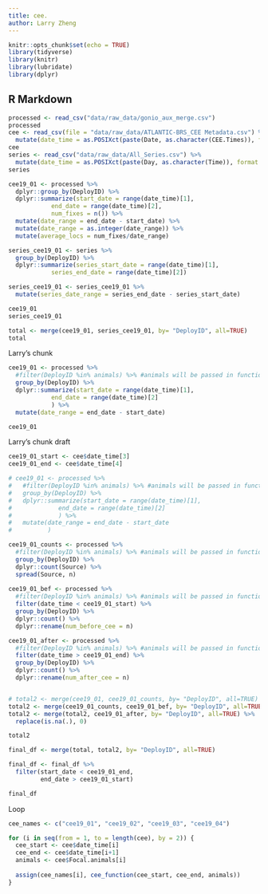 ```yaml
---
title: cee.
author: Larry Zheng
---
```


```r
knitr::opts_chunk$set(echo = TRUE)
library(tidyverse)
library(knitr)
library(lubridate)
library(dplyr)
```

## R Markdown

```r
processed <- read_csv("data/raw_data/gonio_aux_merge.csv")
processed
cee <- read_csv(file = "data/raw_data/ATLANTIC-BRS_CEE Metadata.csv") %>%
  mutate(date_time = as.POSIXct(paste(Date, as.character(CEE.Times)), format = "%m/%d/%y %H:%M:%S"))
cee
series <- read_csv("data/raw_data/All_Series.csv") %>%
  mutate(date_time = as.POSIXct(paste(Day, as.character(Time)), format = "%d-%B-%Y %H:%M:%S"))
series
```


```r
cee19_01 <- processed %>%
  dplyr::group_by(DeployID) %>%
  dplyr::summarize(start_date = range(date_time)[1],
            end_date = range(date_time)[2],
            num_fixes = n()) %>%
  mutate(date_range = end_date - start_date) %>%
  mutate(date_range = as.integer(date_range)) %>%
  mutate(average_locs = num_fixes/date_range)

series_cee19_01 <- series %>%
  group_by(DeployID) %>%
  dplyr::summarize(series_start_date = range(date_time)[1],
            series_end_date = range(date_time)[2])

series_cee19_01 <- series_cee19_01 %>%
  mutate(series_date_range = series_end_date - series_start_date)

cee19_01
series_cee19_01

total <- merge(cee19_01, series_cee19_01, by= "DeployID", all=TRUE)
total
```


Larry's chunk
```r
cee19_01 <- processed %>%
  #filter(DeployID %in% animals) %>% #animals will be passed in function call: animals in a particular CEE
  group_by(DeployID) %>%
  dplyr::summarize(start_date = range(date_time)[1],
            end_date = range(date_time)[2]
            ) %>% 
  mutate(date_range = end_date - start_date)

cee19_01
```


Larry's chunk draft
```r
cee19_01_start <- cee$date_time[3]
cee19_01_end <- cee$date_time[4]

# cee19_01 <- processed %>%
#   #filter(DeployID %in% animals) %>% #animals will be passed in function call: animals in a particular CEE
#   group_by(DeployID) %>%
#   dplyr::summarize(start_date = range(date_time)[1],
#             end_date = range(date_time)[2]
#             ) %>% 
#   mutate(date_range = end_date - start_date
#          )

cee19_01_counts <- processed %>%
  #filter(DeployID %in% animals) %>% #animals will be passed in function call: animals in a particular CEE
  group_by(DeployID) %>%
  dplyr::count(Source) %>%
  spread(Source, n)
  
cee19_01_bef <- processed %>%
  #filter(DeployID %in% animals) %>% #animals will be passed in function call: animals in a particular CEE
  filter(date_time < cee19_01_start) %>%
  group_by(DeployID) %>%
  dplyr::count() %>%
  dplyr::rename(num_before_cee = n)

cee19_01_after <- processed %>%
  #filter(DeployID %in% animals) %>% #animals will be passed in function call: animals in a particular CEE
  filter(date_time > cee19_01_end) %>%
  group_by(DeployID) %>%
  dplyr::count() %>%
  dplyr::rename(num_after_cee = n)


# total2 <- merge(cee19_01, cee19_01_counts, by= "DeployID", all=TRUE)
total2 <- merge(cee19_01_counts, cee19_01_bef, by= "DeployID", all=TRUE)
total2 <- merge(total2, cee19_01_after, by= "DeployID", all=TRUE) %>% 
  replace(is.na(.), 0)

total2
```


```r
final_df <- merge(total, total2, by= "DeployID", all=TRUE)

final_df <- final_df %>%
  filter(start_date < cee19_01_end,
         end_date > cee19_01_start)

final_df
```




Loop
```r
cee_names <- c("cee19_01", "cee19_02", "cee19_03", "cee19_04")

for (i in seq(from = 1, to = length(cee), by = 2)) {
  cee_start <- cee$date_time[i]
  cee_end <- cee$date_time[i+1]
  animals <- cee$Focal.animals[i]
  
  assign(cee_names[i], cee_function(cee_start, cee_end, animals))
}
```
